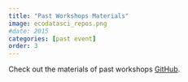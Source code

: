```yaml
---
title: "Past Workshops Materials"
image: ecodatasci_repos.png
#date: 2015
categories: [past event]
order: 3
---
```


Check out the materials of past workshops [GitHub](https://github.com/orgs/eco-data-science/repositories).
